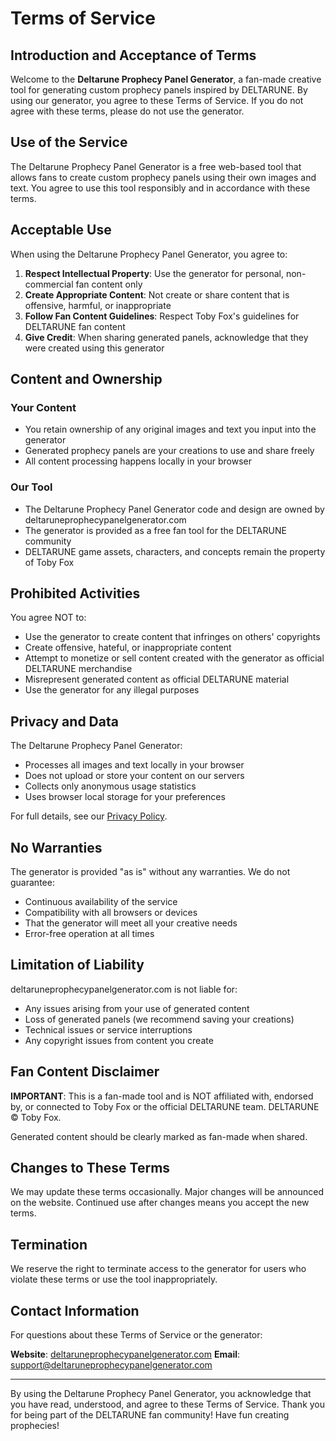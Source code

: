 # Terms of Service

## Introduction and Acceptance of Terms

Welcome to the **Deltarune Prophecy Panel Generator**, a fan-made creative tool for generating custom prophecy panels inspired by DELTARUNE. By using our generator, you agree to these Terms of Service. If you do not agree with these terms, please do not use the generator.

## Use of the Service

The Deltarune Prophecy Panel Generator is a free web-based tool that allows fans to create custom prophecy panels using their own images and text. You agree to use this tool responsibly and in accordance with these terms.

## Acceptable Use

When using the Deltarune Prophecy Panel Generator, you agree to:

1. **Respect Intellectual Property**: Use the generator for personal, non-commercial fan content only
2. **Create Appropriate Content**: Not create or share content that is offensive, harmful, or inappropriate
3. **Follow Fan Content Guidelines**: Respect Toby Fox's guidelines for DELTARUNE fan content
4. **Give Credit**: When sharing generated panels, acknowledge that they were created using this generator

## Content and Ownership

### Your Content
- You retain ownership of any original images and text you input into the generator
- Generated prophecy panels are your creations to use and share freely
- All content processing happens locally in your browser

### Our Tool
- The Deltarune Prophecy Panel Generator code and design are owned by deltaruneprophecypanelgenerator.com
- The generator is provided as a free fan tool for the DELTARUNE community
- DELTARUNE game assets, characters, and concepts remain the property of Toby Fox

## Prohibited Activities

You agree NOT to:

- Use the generator to create content that infringes on others' copyrights
- Create offensive, hateful, or inappropriate content
- Attempt to monetize or sell content created with the generator as official DELTARUNE merchandise
- Misrepresent generated content as official DELTARUNE material
- Use the generator for any illegal purposes

## Privacy and Data

The Deltarune Prophecy Panel Generator:

- Processes all images and text locally in your browser
- Does not upload or store your content on our servers
- Collects only anonymous usage statistics
- Uses browser local storage for your preferences

For full details, see our [Privacy Policy](/privacy-policy).

## No Warranties

The generator is provided "as is" without any warranties. We do not guarantee:

- Continuous availability of the service
- Compatibility with all browsers or devices
- That the generator will meet all your creative needs
- Error-free operation at all times

## Limitation of Liability

deltaruneprophecypanelgenerator.com is not liable for:

- Any issues arising from your use of generated content
- Loss of generated panels (we recommend saving your creations)
- Technical issues or service interruptions
- Any copyright issues from content you create

## Fan Content Disclaimer

**IMPORTANT**: This is a fan-made tool and is NOT affiliated with, endorsed by, or connected to Toby Fox or the official DELTARUNE team. DELTARUNE © Toby Fox. 

Generated content should be clearly marked as fan-made when shared.

## Changes to These Terms

We may update these terms occasionally. Major changes will be announced on the website. Continued use after changes means you accept the new terms.

## Termination

We reserve the right to terminate access to the generator for users who violate these terms or use the tool inappropriately.

## Contact Information

For questions about these Terms of Service or the generator:

**Website**: [deltaruneprophecypanelgenerator.com](http://deltaruneprophecypanelgenerator.com)
**Email**: [support@deltaruneprophecypanelgenerator.com](mailto:support@deltaruneprophecypanelgenerator.com)

---

By using the Deltarune Prophecy Panel Generator, you acknowledge that you have read, understood, and agree to these Terms of Service. Thank you for being part of the DELTARUNE fan community! Have fun creating prophecies!